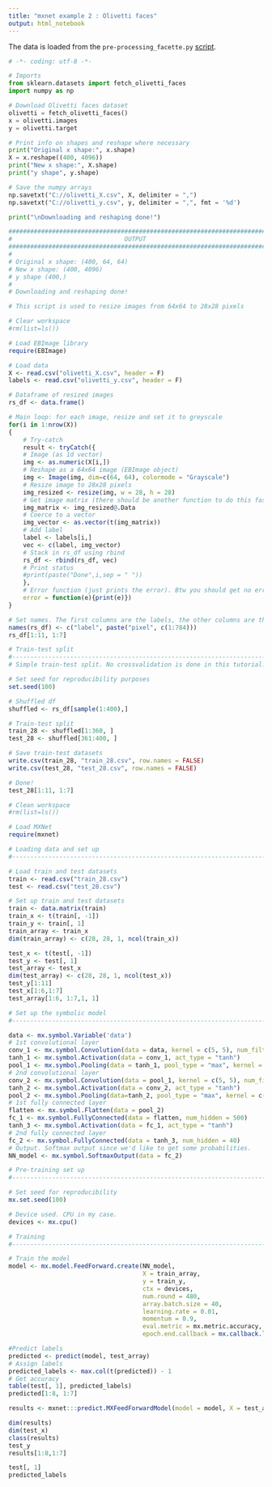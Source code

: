 ```yaml
---
title: "mxnet example 2 : Olivetti faces"
output: html_notebook
---
```


The data is loaded from the `pre-processing_facette.py` [script](https://gist.github.com/mick001/0782247969b1fa25795b09574d7ecf0a#file-convolutional_nn_tutorial_1-py).

```py
# -*- coding: utf-8 -*-

# Imports
from sklearn.datasets import fetch_olivetti_faces
import numpy as np

# Download Olivetti faces dataset
olivetti = fetch_olivetti_faces()
x = olivetti.images
y = olivetti.target

# Print info on shapes and reshape where necessary
print("Original x shape:", x.shape)
X = x.reshape((400, 4096))
print("New x shape:", X.shape)
print("y shape", y.shape)

# Save the numpy arrays
np.savetxt("C://olivetti_X.csv", X, delimiter = ",")
np.savetxt("C://olivetti_y.csv", y, delimiter = ",", fmt = '%d')

print("\nDownloading and reshaping done!")

################################################################################
#                               OUTPUT
################################################################################
#
# Original x shape: (400, 64, 64)
# New x shape: (400, 4096)
# y shape (400,)
#
# Downloading and reshaping done!


```

```r
# This script is used to resize images from 64x64 to 28x28 pixels

# Clear workspace
#rm(list=ls())

# Load EBImage library
require(EBImage)

# Load data
X <- read.csv("olivetti_X.csv", header = F)
labels <- read.csv("olivetti_y.csv", header = F)

# Dataframe of resized images
rs_df <- data.frame()

# Main loop: for each image, resize and set it to greyscale
for(i in 1:nrow(X))
{
    # Try-catch
    result <- tryCatch({
    # Image (as 1d vector)
    img <- as.numeric(X[i,])
    # Reshape as a 64x64 image (EBImage object)
    img <- Image(img, dim=c(64, 64), colormode = "Grayscale")
    # Resize image to 28x28 pixels
    img_resized <- resize(img, w = 28, h = 28)
    # Get image matrix (there should be another function to do this faster and more neatly!)
    img_matrix <- img_resized@.Data
    # Coerce to a vector
    img_vector <- as.vector(t(img_matrix))
    # Add label
    label <- labels[i,]
    vec <- c(label, img_vector)
    # Stack in rs_df using rbind
    rs_df <- rbind(rs_df, vec)
    # Print status
    #print(paste("Done",i,sep = " "))
    },
    # Error function (just prints the error). Btw you should get no errors!
    error = function(e){print(e)})
}

# Set names. The first columns are the labels, the other columns are the pixels.
names(rs_df) <- c("label", paste("pixel", c(1:784)))
rs_df[1:11, 1:7]
```




```r
# Train-test split
#-------------------------------------------------------------------------------
# Simple train-test split. No crossvalidation is done in this tutorial.

# Set seed for reproducibility purposes
set.seed(100)

# Shuffled df
shuffled <- rs_df[sample(1:400),]

# Train-test split
train_28 <- shuffled[1:360, ]
test_28 <- shuffled[361:400, ]

# Save train-test datasets
write.csv(train_28, "train_28.csv", row.names = FALSE)
write.csv(test_28, "test_28.csv", row.names = FALSE)

# Done!
test_28[1:11, 1:7]
```


```r
# Clean workspace
#rm(list=ls())

# Load MXNet
require(mxnet)

# Loading data and set up
#-------------------------------------------------------------------------------

# Load train and test datasets
train <- read.csv("train_28.csv")
test <- read.csv("test_28.csv")

# Set up train and test datasets
train <- data.matrix(train)
train_x <- t(train[, -1])
train_y <- train[, 1]
train_array <- train_x
dim(train_array) <- c(28, 28, 1, ncol(train_x))

test_x <- t(test[, -1])
test_y <- test[, 1]
test_array <- test_x
dim(test_array) <- c(28, 28, 1, ncol(test_x))
test_y[1:11]
test_x[1:6,1:7]
test_array[1:6, 1:7,1, 1]
```


```r
# Set up the symbolic model
#-------------------------------------------------------------------------------

data <- mx.symbol.Variable('data')
# 1st convolutional layer
conv_1 <- mx.symbol.Convolution(data = data, kernel = c(5, 5), num_filter = 20)
tanh_1 <- mx.symbol.Activation(data = conv_1, act_type = "tanh")
pool_1 <- mx.symbol.Pooling(data = tanh_1, pool_type = "max", kernel = c(2, 2), stride = c(2, 2))
# 2nd convolutional layer
conv_2 <- mx.symbol.Convolution(data = pool_1, kernel = c(5, 5), num_filter = 50)
tanh_2 <- mx.symbol.Activation(data = conv_2, act_type = "tanh")
pool_2 <- mx.symbol.Pooling(data=tanh_2, pool_type = "max", kernel = c(2, 2), stride = c(2, 2))
# 1st fully connected layer
flatten <- mx.symbol.Flatten(data = pool_2)
fc_1 <- mx.symbol.FullyConnected(data = flatten, num_hidden = 500)
tanh_3 <- mx.symbol.Activation(data = fc_1, act_type = "tanh")
# 2nd fully connected layer
fc_2 <- mx.symbol.FullyConnected(data = tanh_3, num_hidden = 40)
# Output. Softmax output since we'd like to get some probabilities.
NN_model <- mx.symbol.SoftmaxOutput(data = fc_2)
```




```r
# Pre-training set up
#-------------------------------------------------------------------------------

# Set seed for reproducibility
mx.set.seed(100)

# Device used. CPU in my case.
devices <- mx.cpu()

# Training
#-------------------------------------------------------------------------------

# Train the model
model <- mx.model.FeedForward.create(NN_model,
                                     X = train_array,
                                     y = train_y,
                                     ctx = devices,
                                     num.round = 480,
                                     array.batch.size = 40,
                                     learning.rate = 0.01,
                                     momentum = 0.9,
                                     eval.metric = mx.metric.accuracy,
                                     epoch.end.callback = mx.callback.log.train.metric(100))


```



```r
#Predict labels
predicted <- predict(model, test_array)
# Assign labels
predicted_labels <- max.col(t(predicted)) - 1
# Get accuracy
table(test[, 1], predicted_labels)
predicted[1:8, 1:7]
```

```r
results <- mxnet:::predict.MXFeedForwardModel(model = model, X = test_array)

dim(results)
dim(test_x)
class(results)
test_y
results[1:8,1:7]
```


```r
test[, 1]
predicted_labels
```

